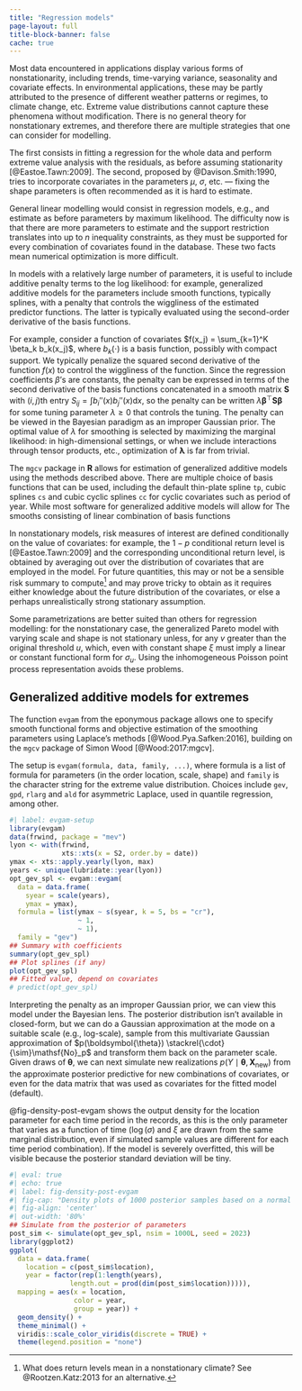 ```yaml
---
title: "Regression models"
page-layout: full
title-block-banner: false
cache: true
---
```



Most data encountered in applications display various forms of nonstationarity, including trends, time-varying variance, seasonality and covariate effects. In environmental applications, these may be partly attributed to the presence of different weather patterns or regimes, to climate change, etc. Extreme value distributions cannot capture these phenomena without modification. There is no general theory for nonstationary extremes, and therefore there are multiple strategies that one can consider for modelling. 

The first consists in fitting a regression for the whole data and perform extreme value analysis with the residuals, as before assuming stationarity [@Eastoe.Tawn:2009]. The second, proposed by @Davison.Smith:1990, tries to incorporate covariates in the parameters $\mu$, $\sigma$, etc. --- fixing the shape parameters is often recommended as it is hard to estimate.

General linear modelling would consist in regression models, e.g.,
\begin{align*}
\mu(\mathbf{X}) = \beta_0 + \beta_1 \mathrm{X}_1 + \cdots \beta_p \mathrm{X}_p,
\end{align*}
and estimate as before parameters by maximum likelihood. The difficulty now is that there are more parameters to estimate and the support restriction translates into up to $n$ inequality constraints, as they must be supported for every combination of covariates found in the database. These two facts mean numerical optimization is more difficult.

In models with a relatively large number of parameters, it is useful to  include additive penalty terms to the log likelihood: for example, generalized additive models for the parameters include smooth functions, typically splines, with a penalty that controls the wiggliness of the estimated predictor functions. The latter is typically evaluated using the second-order derivative of the basis functions. 

For example, consider a function of covariates $f(x_j) = \sum_{k=1}^K \beta_k b_k(x_j)$, where $b_k(\cdot)$ is a basis function, possibly with compact support. We typically penalize the squared second derivative of the function $f(x)$ to control the wiggliness of the function. Since the regression coefficients $\beta$'s are constants, the penalty can be expressed in terms of the second derivative of the basis functions concatenated in a smooth matrix $\mathbf{S}$ with $(i,j)$th entry $S_{ij} = \int b_i''(x) b_j''(x)\mathrm{d} x$, so the penalty can be written $\lambda \boldsymbol{\beta}^\top \mathbf{S}\boldsymbol{\beta}$ for some tuning parameter $\lambda \geq 0$ that controls the tuning. The penalty can be viewed in the Bayesian paradigm as an improper Gaussian prior. The optimal value of $\lambda$ for smoothing is selected by maximizing the marginal likelihood: in high-dimensional settings, or when we include interactions through tensor products, etc., optimization of $\boldsymbol{\lambda}$ is far from trivial.

The `mgcv` package in **R** allows for estimation of generalized additive models using the methods described above. There are multiple choice of basis functions that can be used, including the default thin-plate spline `tp`, cubic splines `cs` and cubic cyclic splines `cc` for cyclic covariates such as period of year.
While most software for generalized additive models will allow for The smooths consisting of linear combination of basis functions

In nonstationary models, risk measures of interest are defined conditionally on the value of covariates: for example, the $1-p$ conditional return level is [@Eastoe.Tawn:2009]
\begin{align*}
\Pr(Y_t  > y \mid \mathbf{X}_t =\boldsymbol{x}_t) = p
\end{align*}
and the corresponding unconditional return level,
\begin{align*}
\int_{\mathcal{X}} \Pr(Y_t  > y \mid \mathbf{X}_t =\boldsymbol{x}_t) \mathrm{d} P(\boldsymbol{x}_t),
\end{align*}
 is obtained by averaging out over the distribution of covariates that are employed in the model. For future quantities, this may or not be a sensible risk summary to compute^[What does return levels mean in a nonstationary climate? See @Rootzen.Katz:2013 for an alternative.] and may prove tricky to obtain as it requires either knowledge about the future distribution of the covariates, or else a perhaps unrealistically strong stationary assumption.
 
Some parametrizations are better suited than others for regression modelling: for the nonstationary case, the generalized Pareto model with varying scale and shape is not stationary unless, for any $v$ greater than the original threshold $u$, 
\begin{align*}
\sigma_v(\boldsymbol{x}_t) = \sigma_u(\boldsymbol{x}_t) + (v-u) \xi(\boldsymbol{x}_t)
\end{align*}
which, even with constant shape $\xi$ must imply a linear or constant functional form for $\sigma_u$. Using the inhomogeneous Poisson point process representation avoids these problems.

## Generalized additive models for extremes 

The function `evgam` from the eponymous package allows one to specify smooth functional forms and objective estimation of the smoothing parameters using Laplace's methods [@Wood.Pya.Safken:2016], building on the `mgcv` package of Simon Wood [@Wood:2017:mgcv].

The setup is `evgam(formula, data, family, ...)`, where formula is a list of formula for parameters (in the order location, scale, shape) and `family` is the character string for the extreme value distribution. Choices include `gev`, `gpd`, `rlarg` and `ald` for asymmetric Laplace, used in quantile regression, among other.

```r
#| label: evgam-setup
library(evgam)
data(frwind, package = "mev")
lyon <- with(frwind,
             xts::xts(x = S2, order.by = date))
ymax <- xts::apply.yearly(lyon, max)
years <- unique(lubridate::year(lyon))
opt_gev_spl <- evgam::evgam(
  data = data.frame(
    syear = scale(years),
    ymax = ymax),
  formula = list(ymax ~ s(syear, k = 5, bs = "cr"),
                 ~ 1, 
                 ~ 1),
  family = "gev")
## Summary with coefficients
summary(opt_gev_spl)
## Plot splines (if any)
plot(opt_gev_spl)
## Fitted value, depend on covariates
# predict(opt_gev_spl)
```

Interpreting the penalty as an improper Gaussian prior, we can view this model under the Bayesian lens. The posterior distribution isn't available in closed-form, but we can do a Gaussian approximation at the mode on a suitable scale (e.g., log-scale), sample from this multivariate Gaussian approximation of $p(\boldsymbol{\theta}) \stackrel{\cdot}{\sim}\mathsf{No}_p$ and transform them back on the parameter scale. Given draws of $\boldsymbol{\theta}$, we can next simulate new realizations $p(Y \mid \boldsymbol{\theta}, \mathbf{X}_{\text{new}})$ from the approximate posterior predictive  for new combinations of covariates, or even for the data matrix that was used as covariates for the fitted model (default).

@fig-density-post-evgam shows the output density for the location parameter for each time period in the records, as this is the only parameter that varies as a function of time ($\log(\sigma)$ and $\xi$ are drawn from the same marginal distribution, even if simulated sample values are different for each time period combination). If the model is severely overfitted, this will be visible because the posterior standard deviation will be tiny.

```r
#| eval: true
#| echo: true
#| label: fig-density-post-evgam
#| fig-cap: "Density plots of 1000 posterior samples based on a normal approximation to the posterior of the location parameter of the generalized extreme value distribution, colored by year."
#| fig-align: 'center'
#| out-width: '80%'
## Simulate from the posterior of parameters
post_sim <- simulate(opt_gev_spl, nsim = 1000L, seed = 2023)
library(ggplot2)
ggplot(
  data = data.frame(
    location = c(post_sim$location),
    year = factor(rep(1:length(years), 
               length.out = prod(dim(post_sim$location))))),
  mapping = aes(x = location,
                color = year,
                group = year)) +
  geom_density() +
  theme_minimal() +
  viridis::scale_color_viridis(discrete = TRUE) +
  theme(legend.position = "none")
```

